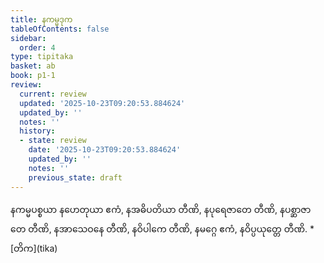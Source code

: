```yaml
---
title: နကမ္မဒုက
tableOfContents: false
sidebar:
  order: 4
type: tipitaka
basket: ab
book: p1-1
review:
  current: review
  updated: '2025-10-23T09:20:53.884624'
  updated_by: ''
  notes: ''
  history:
  - state: review
    date: '2025-10-23T09:20:53.884624'
    updated_by: ''
    notes: ''
    previous_state: draft
---
```



<ReviewStatus review={frontmatter.review} showDetails={true} />

<HypothesisAnnotation frontmatter={frontmatter} />

<DynamicBreadcrumb />

<Division number="228" book="p1-1" e="ch" v="36" p="64">

<Paragraph number="741" book="p1-1">
နကမ္မပစ္စယာ နဟေတုယာ ဧကံ, နအဓိပတိယာ တီဏိ, နပုရေဇာတေ တီဏိ, နပစ္ဆာဇာတေ တီဏိ, နအာသေဝနေ တီဏိ, နဝိပါကေ တီဏိ, နမဂ္ဂေ ဧကံ, နဝိပ္ပယုတ္တေ တီဏိ.

</Paragraph>
</Division>

<TableOfContents book="p1-1">
* [တိက](tika)
</TableOfContents>